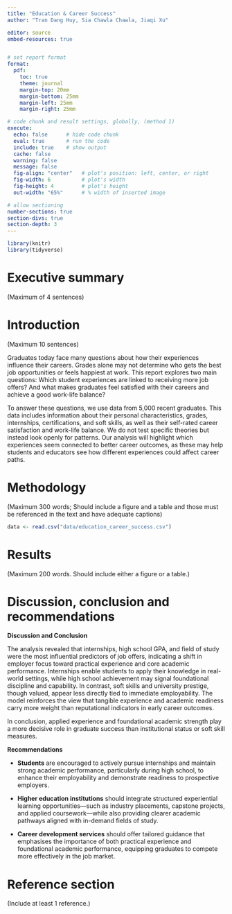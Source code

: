 ```yaml
---
title: "Education & Career Success"
author: "Tran Dang Huy, Sia Chawla Chawla, Jiaqi Xu"

editor: source
embed-resources: true


# set report format 
format:
  pdf:
    toc: true
    theme: journal
    margin-top: 20mm
    margin-bottom: 25mm
    margin-left: 25mm
    margin-right: 25mm

# code chunk and result settings, globally, (method 1)
execute: 
  echo: false      # hide code chunk
  eval: true       # run the code
  include: true    # show output
  cache: false     
  warning: false
  message: false
  fig-align: "center"   # plot's position: left, center, or right
  fig-width: 6          # plot's width
  fig-height: 4         # plot's height
  out-width: "65%"      # % width of inserted image

# allow sectioning
number-sections: true
section-divs: true
section-depth: 3
---
```


```r
library(knitr)
library(tidyverse)
```

# Executive summary {#sec-summary}

(Maximum of 4 sentences)

# Introduction {#sec-intro}

(Maximum 10 sentences)

Graduates today face many questions about how their experiences influence their careers. Grades alone may not determine who gets the best job opportunities or feels happiest at work. This report explores two main questions: Which student experiences are linked to receiving more job offers? And what makes graduates feel satisfied with their careers and achieve a good work-life balance?

To answer these questions, we use data from 5,000 recent graduates. This data includes information about their personal characteristics, grades, internships, certifications, and soft skills, as well as their self-rated career satisfaction and work-life balance. We do not test specific theories but instead look openly for patterns. Our analysis will highlight which experiences seem connected to better career outcomes, as these may help students and educators see how different experiences could affect career paths.

# Methodology {#sec-method}

(Maximum 300 words; Should include a figure and a table and those must be referenced in the text and have adequate captions)

```r
data <- read.csv("data/education_career_success.csv")
```

# Results {#sec-result}

(Maximum 200 words. Should include either a figure or a table.)

# Discussion, conclusion and recommendations {#sec-discuss}

**Discussion and Conclusion**

The analysis revealed that internships, high school GPA, and field of study were the most influential predictors of job offers, indicating a shift in employer focus toward practical experience and core academic performance. Internships enable students to apply their knowledge in real-world settings, while high school achievement may signal foundational discipline and capability. In contrast, soft skills and university prestige, though valued, appear less directly tied to immediate employability. The model reinforces the view that tangible experience and academic readiness carry more weight than reputational indicators in early career outcomes.

In conclusion, applied experience and foundational academic strength play a more decisive role in graduate success than institutional status or soft skill measures.

**Recommendations**

-   **Students** are encouraged to actively pursue internships and maintain strong academic performance, particularly during high school, to enhance their employability and demonstrate readiness to prospective employers.


-   **Higher education institutions** should integrate structured experiential learning opportunities—such as industry placements, capstone projects, and applied coursework—while also providing clearer academic pathways aligned with in-demand fields of study.

-   **Career development services** should offer tailored guidance that emphasises the importance of both practical experience and foundational academic performance, equipping graduates to compete more effectively in the job market.

# Reference section {#sec-ref}

(Include at least 1 reference.)
